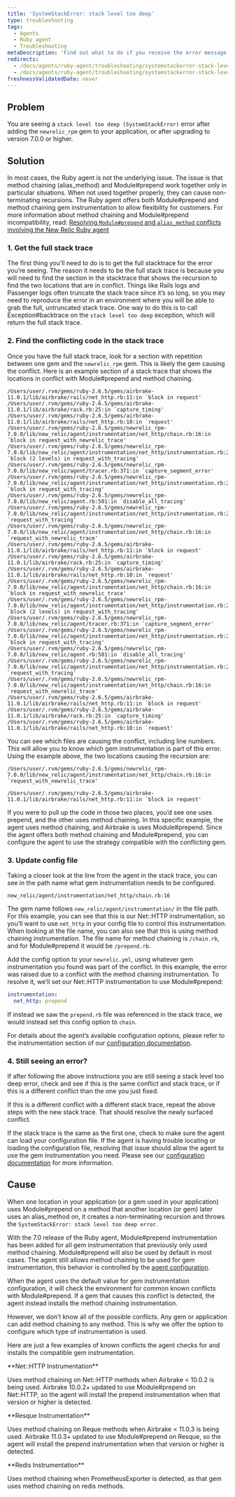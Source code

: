 ```yaml
---
title: 'SystemStackError: stack level too deep'
type: troubleshooting
tags:
  - Agents
  - Ruby agent
  - Troubleshooting
metaDescription: 'Find out what to do if you receive the error message SystemStackError: stack level too deep on the Error details page in your APM UI.'
redirects:
  - /docs/agents/ruby-agent/troubleshooting/systemstackerror-stack-level-too-deep
  - /docs/agents/ruby-agent/troubleshooting/systemstackerror-stack-level-too-deep-0
freshnessValidatedDate: never
---
```


## Problem

You are seeing a `stack level too deep (SystemStackError)` error after adding the `newrelic_rpm` gem to your application, or after upgrading to version 7.0.0 or higher.

## Solution

In most cases, the Ruby agent is not the underlying issue. The issue is that method chaining (alias_method) and Module#prepend work together only in particular situations. When not used together properly, they can cause non-terminating recursions. The Ruby agent offers both Module#prepend and method chaining gem instrumentation to allow flexibility for customers. For more information about method chaining and Module#prepend incompatibility, read: [Resolving `Module#prepend` and `alias_method` conflicts involving the New Relic Ruby agent](https://newrelic.com/blog/best-practices/ruby-agent-module-prepend-alias-method-chains)

### 1. Get the full stack trace

The first thing you’ll need to do is to get the full stacktrace for the error you’re seeing. The reason it needs to be the full stack trace is because you will need to find the section in the stacktrace that shows the recursion to find the two locations that are in conflict. Things like Rails logs and Passenger logs often truncate the stack trace since it’s so long, so you may need to reproduce the error in an environment where you will be able to grab the full, untruncated stack trace. One way to do this is to call Exception#backtrace on the `stack level too deep` exception, which will return the full stack trace.

### 2. Find the conflicting code in the stack trace

Once you have the full stack trace, look for a section with repetition between one gem and the `newrelic_rpm` gem. This is likely the gem causing the conflict. Here is an example section of a stack trace that shows the locations in conflict with Module#prepend and method chaining.

```
/Users/user/.rvm/gems/ruby-2.6.5/gems/airbrake-11.0.1/lib/airbrake/rails/net_http.rb:11:in `block in request'
/Users/user/.rvm/gems/ruby-2.6.5/gems/airbrake-11.0.1/lib/airbrake/rack.rb:25:in `capture_timing'
/Users/user/.rvm/gems/ruby-2.6.5/gems/airbrake-11.0.1/lib/airbrake/rails/net_http.rb:10:in `request'
/Users/user/.rvm/gems/ruby-2.6.5/gems/newrelic_rpm-7.0.0/lib/new_relic/agent/instrumentation/net_http/chain.rb:16:in `block in request_with_newrelic_trace'
/Users/user/.rvm/gems/ruby-2.6.5/gems/newrelic_rpm-7.0.0/lib/new_relic/agent/instrumentation/net_http/instrumentation.rb:26:in `block (2 levels) in request_with_tracing'
/Users/user/.rvm/gems/ruby-2.6.5/gems/newrelic_rpm-7.0.0/lib/new_relic/agent/tracer.rb:371:in `capture_segment_error'
/Users/user/.rvm/gems/ruby-2.6.5/gems/newrelic_rpm-7.0.0/lib/new_relic/agent/instrumentation/net_http/instrumentation.rb:25:in `block in request_with_tracing'
/Users/user/.rvm/gems/ruby-2.6.5/gems/newrelic_rpm-7.0.0/lib/new_relic/agent.rb:501:in `disable_all_tracing'
/Users/user/.rvm/gems/ruby-2.6.5/gems/newrelic_rpm-7.0.0/lib/new_relic/agent/instrumentation/net_http/instrumentation.rb:24:in `request_with_tracing'
/Users/user/.rvm/gems/ruby-2.6.5/gems/newrelic_rpm-7.0.0/lib/new_relic/agent/instrumentation/net_http/chain.rb:16:in `request_with_newrelic_trace'
/Users/user/.rvm/gems/ruby-2.6.5/gems/airbrake-11.0.1/lib/airbrake/rails/net_http.rb:11:in `block in request'
/Users/user/.rvm/gems/ruby-2.6.5/gems/airbrake-11.0.1/lib/airbrake/rack.rb:25:in `capture_timing'
/Users/user/.rvm/gems/ruby-2.6.5/gems/airbrake-11.0.1/lib/airbrake/rails/net_http.rb:10:in `request'
/Users/user/.rvm/gems/ruby-2.6.5/gems/newrelic_rpm-7.0.0/lib/new_relic/agent/instrumentation/net_http/chain.rb:16:in `block in request_with_newrelic_trace'
/Users/user/.rvm/gems/ruby-2.6.5/gems/newrelic_rpm-7.0.0/lib/new_relic/agent/instrumentation/net_http/instrumentation.rb:26:in `block (2 levels) in request_with_tracing'
/Users/user/.rvm/gems/ruby-2.6.5/gems/newrelic_rpm-7.0.0/lib/new_relic/agent/tracer.rb:371:in `capture_segment_error'
/Users/user/.rvm/gems/ruby-2.6.5/gems/newrelic_rpm-7.0.0/lib/new_relic/agent/instrumentation/net_http/instrumentation.rb:25:in `block in request_with_tracing'
/Users/user/.rvm/gems/ruby-2.6.5/gems/newrelic_rpm-7.0.0/lib/new_relic/agent.rb:501:in `disable_all_tracing'
/Users/user/.rvm/gems/ruby-2.6.5/gems/newrelic_rpm-7.0.0/lib/new_relic/agent/instrumentation/net_http/instrumentation.rb:24:in `request_with_tracing'
/Users/user/.rvm/gems/ruby-2.6.5/gems/newrelic_rpm-7.0.0/lib/new_relic/agent/instrumentation/net_http/chain.rb:16:in `request_with_newrelic_trace'
/Users/user/.rvm/gems/ruby-2.6.5/gems/airbrake-11.0.1/lib/airbrake/rails/net_http.rb:11:in `block in request'
/Users/user/.rvm/gems/ruby-2.6.5/gems/airbrake-11.0.1/lib/airbrake/rack.rb:25:in `capture_timing'
/Users/user/.rvm/gems/ruby-2.6.5/gems/airbrake-11.0.1/lib/airbrake/rails/net_http.rb:10:in `request'
```

You can see which files are causing the conflict, including line numbers. This will allow you to know which gem instrumentation is part of this error.
Using the example above, the two locations causing the recursion are:

```
/Users/user/.rvm/gems/ruby-2.6.5/gems/newrelic_rpm-7.0.0/lib/new_relic/agent/instrumentation/net_http/chain.rb:16:in `request_with_newrelic_trace'
```

```
/Users/user/.rvm/gems/ruby-2.6.5/gems/airbrake-11.0.1/lib/airbrake/rails/net_http.rb:11:in `block in request'
```

If you were to pull up the code in those two places, you’d see one uses prepend, and the other uses method chaining. In this specific example, the agent uses method chaining, and Airbrake is uses Module#prepend. Since the agent offers both method chaining and Module#prepend, you can configure the agent to use the strategy compatible with the conflicting gem.

### 3. Update config file

Taking a closer look at the line from the agent in the stack trace, you can see in the path name what gem instrumentation needs to be configured.

```
new_relic/agent/instrumentation/net_http/chain.rb:16
```

The gem name follows `new_relic/agent/instrumentation/` in the file path. For this example, you can see that this is our Net::HTTP instrumentation, so you’ll want to use `net_http` in your config file to control this instrumentation. When looking at the file name, you can also see that this is using method chaining instrumentation. The file name for method chaining is `/chain.rb`, and for Module#prepend it would be `/prepend.rb`.

Add the config option to your `newrelic.yml`, using whatever gem instrumentation you found was part of the conflict. In this example, the error was raised due to a conflict with the method chaining instrumentation. To resolve it, we’ll set our Net::HTTP instrumentation to use Module#prepend:

```yml
instrumentation:
  net_http: prepend
```

If instead we saw the `prepend.rb` file was referenced in the stack trace, we would instead set this config option to `chain`.

For details about the agent’s available configuration options, please refer to the instrumentation section of our [configuration documentation](/docs/agents/ruby-agent/configuration/ruby-agent-configuration/#instrumentation).

### 4. Still seeing an error?

If after following the above instructions you are still seeing a stack level too deep error, check and see if this is the same conflict and stack trace, or if this is a different conflict  than the one you just fixed.

If this is a different conflict with a different stack trace, repeat the above steps with the new stack trace. That should resolve the newly surfaced conflict.

If the stack trace is the same as the first one, check to make sure the agent can load your configuration file. If the agent is having trouble locating or loading the configuration file, resolving that issue should allow the agent to use the gem instrumentation you need. Please see our [configuration documentation](/docs/agents/ruby-agent/configuration/ruby-agent-configuration/) for more information.

## Cause

When one location in your application (or a gem used in your application) uses Module#prepend on a method that another location (or gem) later uses an alias_method on, it creates a non-terminating recursion and throws the `SystemStackError: stack level too deep error`.

With the 7.0 release of the Ruby agent, Module#prepend instrumentation has been added for all gem instrumentation that previously only used method chaining. Module#prepend will also be used by default in most cases. The agent still allows method chaining to be used for gem instrumentation, this behavior is controlled by the [agent configuration](/docs/agents/ruby-agent/configuration/ruby-agent-configuration/#instrumentation).

When the agent uses the default value for gem instrumentation configuration, it will check the environment for common known conflicts with Module#prepend. If a gem that causes this conflict is detected, the agent instead installs the method chaining instrumentation.

However, we don’t know all of the possible conflicts. Any gem or application can add method chaining to any method. This is why we offer the option to configure which type of instrumentation is used.

Here are just a few examples of known conflicts the agent checks for and installs the compatible gem instrumentation.

<DNT>
  **Net::HTTP Instrumentation**
</DNT>

Uses method chaining on Net::HTTP methods when Airbrake &lt; 10.0.2 is being used. Airbrake 10.0.2+ updated to use Module#prepend on Net::HTTP, so the agent will install the prepend instrumentation when that version or higher is detected.

<DNT>
  **Resque Instrumentation**
</DNT>

Uses method chaining on Reque methods when Airbrake &lt; 11.0.3 is being used. Airbrake 11.0.3+ updated to use Module#prepend on Resque, so the agent will install the prepend instrumentation when that version or higher is detected.

<DNT>
  **Redis Instrumentation**
</DNT>

Uses method chaining when PrometheusExporter is detected, as that gem uses method chaining on redis methods.
